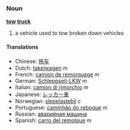 ===Noun===
'''[[tow]] [[truck]]'''

# a vehicle used to tow broken down vehicles

====Translations====
*Chinese: [[拖车]]
*Dutch: [[takelwagen]] ''m''
*French: [[camion de remorquage]] ''m''
*German: [[Schleppseil-LKW]] ''m''
*Italian: [[camion di rimorchio]] ''m''
*Japanese: [[レッカー車]]
*Norwegian: [[slepelastebil]] ''c''
*Portuguese: [[caminhão do reboque]] ''m''
*Russian: [[аварийная машина]]
*Spanish: [[carro del remolque]] ''m''